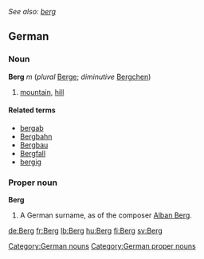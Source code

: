 ''See also: [[berg]]''
==German==
===Noun===
'''Berg''' ''m'' (''plural'' [[Berge]]; ''diminutive'' [[Bergchen]])
# [[mountain]], [[hill]]

====Related terms====
*[[bergab]]
*[[Bergbahn]]
*[[Bergbau]]
*[[Bergfall]]
*[[bergig]]

===Proper noun===
'''Berg'''
#A German surname, as of the composer [[w:Alban Berg|Alban Berg]].

[[Category:German nouns]]
[[Category:German proper nouns]]

[[de:Berg]]
[[fr:Berg]]
[[lb:Berg]]
[[hu:Berg]]
[[fi:Berg]]
[[sv:Berg]]